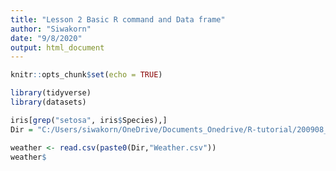 ```yaml
---
title: "Lesson 2 Basic R command and Data frame"
author: "Siwakorn"
date: "9/8/2020"
output: html_document
---
```


```r
knitr::opts_chunk$set(echo = TRUE)
```

```r
library(tidyverse)
library(datasets)

iris[grep("setosa", iris$Species),]
Dir = "C:/Users/siwakorn/OneDrive/Documents_Onedrive/R-tutorial/200908_R_Training_02/"
```

```r
weather <- read.csv(paste0(Dir,"Weather.csv"))
weather$
```

